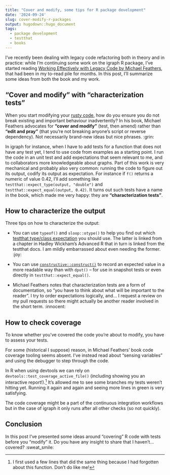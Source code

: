 ```yaml
---
title: "Cover and modify, some tips for R package development"
date: '2024-09-24'
slug: cover-modify-r-packages
output: hugodown::hugo_document
tags:
  - package development
  - testthat
  - books
---
```


I've recently been dealing with legacy code refactoring both in theory and in practice: while I'm continuing some work on the igraph R package,
I've started reading [Working Effectively with Legacy Code by Michael Feathers](https://www.oreilly.com/library/view/working-effectively-with/0131177052/), that had been in my to-read pile for months. In this post, I'll summarize some ideas from both the book and my work.

## "Cover and modify" with "characterization tests"

When you start modifying your [rusty code](/talks/2024-07-10-user-2024-rusty-code/), how do you ensure you do not break existing and important behaviour inadvertently?
In his book, Michael Feathers advocates for **"cover and modify"** (test, then amend) rather than **"edit and pray"** (that you're not breaking anyone's script or reverse dependency).
Not necessarily brand-new ideas but nice phrases. :grin:

In igraph for instance, when I have to add tests for a function that does not have any test yet, I tend to use code from examples as a starting point.
I run the code in an unit test and add expectations that seem relevant to me, and to collaborators more knowledgeable about graphs.
Part of this work is very mechanical and probably also very common: running the code to figure out its output, codify its output as expectation.
For instance if `f()` returns a numeric of value 0.42, I'll add something like `testthat::expect_type(output, "double")` and `testthat::expect_equal(output, 0.42)`.
It turns out such tests have a name in the book, which made me very happy: they are **"characterization tests"**.

## How to characterize the output

Three tips on how to characterize the output:

- You can use `typeof()` and `sloop::otype()` to help you find out which [testthat type/class expectation](https://testthat.r-lib.org/reference/inheritance-expectations.html) you should use. The latter is linked from a chapter in Hadley Wickham's Advanced R that in turn is linked from the testthat docs. I am mildly embarrassed about even needing the former. :joy:

- You can use [`constructive::construct()`](https://cynkra.github.io/constructive/reference/construct.html) to record an expected value in a more readable way than with `dput()` -- for use in snapshot tests or even directly in `testthat::expect_equal()`.

- Michael Feathers notes that characterization tests are a form of documentation, so "you have to think about what will be important to the reader". I try to order expectations logically, and... I request a review on my pull requests so there might actually be another reader involved in the short term. :innocent:

## How to check coverage

To know whether you've covered the code you're about to modify, you have to assess your tests.

For some (historical I suppose) reason, in Michael Feathers' book code coverage tooling seems absent.
I've instead read about "sensing variables" and using the debugger to step through the code.

In R when using devtools we can rely on `devtools::test_coverage_active_file()` (including showing you an interactive report!).[^boo]
It's allowed me to see some branches my tests weren't hitting yet.
Running it again and again and seeing more lines in green is very satisfying.

The code coverage might be a part of the continuous integration workflows but in the case of igraph it only runs after all other checks (so not quickly).

[^boo]: I first used a few lines that did the same thing because I had forgotten about this function. Don't do like me!

## Conclusion

In this post I've presented some ideas around "covering" R code with tests before you "modify" it.
Do you have any insight to share that I haven't... covered? :sweat_smile: